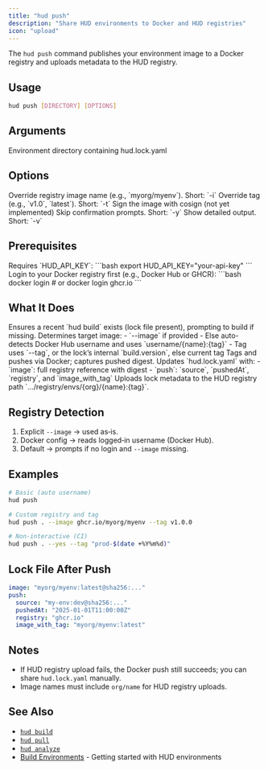 ```yaml
---
title: "hud push"
description: "Share HUD environments to Docker and HUD registries"
icon: "upload"
---
```


The `hud push` command publishes your environment image to a Docker registry and uploads metadata to the HUD registry.

## Usage

```bash
hud push [DIRECTORY] [OPTIONS]
```

## Arguments

<ParamField path="directory" type="string" default=".">
  Environment directory containing hud.lock.yaml
</ParamField>

## Options

<ParamField path="--image" type="string">
  Override registry image name (e.g., `myorg/myenv`). Short: `-i`
</ParamField>

<ParamField path="--tag" type="string">
  Override tag (e.g., `v1.0`, `latest`). Short: `-t`
</ParamField>

<ParamField path="--sign" type="boolean" default="false">
  Sign the image with cosign (not yet implemented)
</ParamField>

<ParamField path="--yes" type="boolean" default="false">
  Skip confirmation prompts. Short: `-y`
</ParamField>

<ParamField path="--verbose" type="boolean" default="false">
  Show detailed output. Short: `-v`
</ParamField>

## Prerequisites

<Warning>
Requires `HUD_API_KEY`:
```bash
export HUD_API_KEY="your-api-key"
```
</Warning>

<Note>
Login to your Docker registry first (e.g., Docker Hub or GHCR):
```bash
docker login
# or
docker login ghcr.io
```
</Note>

## What It Does

<Steps>
<Step title="Verify Build">
Ensures a recent `hud build` exists (lock file present), prompting to build if missing.
</Step>

<Step title="Choose Target">
Determines target image:
- `--image` if provided
- Else auto-detects Docker Hub username and uses `username/{name}:{tag}`
- Tag uses `--tag`, or the lock’s internal `build.version`, else current tag
</Step>

<Step title="Push Image">
Tags and pushes via Docker; captures pushed digest.
</Step>

<Step title="Update Lock">
Updates `hud.lock.yaml` with:
- `image`: full registry reference with digest
- `push`: `source`, `pushedAt`, `registry`, and `image_with_tag`
</Step>

<Step title="Upload Metadata">
Uploads lock metadata to the HUD registry path `.../registry/envs/{org}/{name}:{tag}`.
</Step>
</Steps>

## Registry Detection

1) Explicit `--image` → used as‑is.
2) Docker config → reads logged‑in username (Docker Hub).
3) Default → prompts if no login and `--image` missing.

## Examples

```bash
# Basic (auto username)
hud push

# Custom registry and tag
hud push . --image ghcr.io/myorg/myenv --tag v1.0.0

# Non‑interactive (CI)
hud push . --yes --tag "prod-$(date +%Y%m%d)"
```

## Lock File After Push

```yaml
image: "myorg/myenv:latest@sha256:..."
push:
  source: "my-env:dev@sha256:..."
  pushedAt: "2025-01-01T11:00:00Z"
  registry: "ghcr.io"
  image_with_tag: "myorg/myenv:latest"
```

## Notes

- If HUD registry upload fails, the Docker push still succeeds; you can share `hud.lock.yaml` manually.
- Image names must include `org/name` for HUD registry uploads.

## See Also

- [`hud build`](/reference/cli/build)
- [`hud pull`](/reference/cli/misc#hud-pull)
- [`hud analyze`](/reference/cli/analyze)
- [Build Environments](/build-environments) - Getting started with HUD environments

